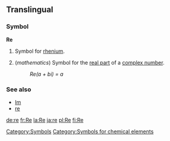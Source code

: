 ==Translingual==
===Symbol===
'''Re'''
#{{chemistry}} Symbol for [[rhenium]].
#(''mathematics'') Symbol for the [[real part]] of a [[complex number]].
#:''Re(a + bi) = a''
[[Category:Symbols]]
[[Category:Symbols for chemical elements]]
===See also===
*[[Im]]
*[[re]]

[[de:re]]
[[fr:Re]]
[[la:Re]]
[[ja:re]]
[[pl:Re]]
[[fi:Re]]